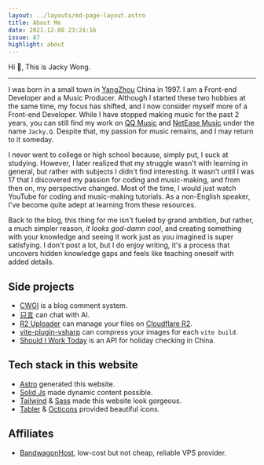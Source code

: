 ```yaml
---
layout: ../layouts/md-page-layout.astro
title: About Me
date: 2021-12-08 23:24:16
issue: 87
highlight: about
---
```



Hi 👋, This is Jacky Wong.

<BentoArea>
  <div class="md:flex justify-center flex-wrap md:mb-8 mb-0">
    <div class="w-[200px] aspect-square shrink-0 md:mb-0 mb-8 md:mx-4 mx-auto">
      <SpotifyStatus/>
    </div>
    <div class="w-[200px] aspect-square shrink-0 md:mb-0 mb-8 md:mx-4 mx-auto">
      <Wakatime/>
    </div>
  </div>
  <div class="md:flex justify-center flex-wrap">
    <div class="w-[200px] aspect-square shrink-0 md:mb-0 mb-8 md:mx-4 mx-auto">
      <PSStatus/>
    </div>
  </div>
</BentoArea>

---

I was born in a small town in [YangZhou](https://zh.wikipedia.org/wiki/%E6%89%AC%E5%B7%9E%E5%B8%82) China in 1997. I am a Front-end Developer and a Music Producer. Although I started these two hobbies at the same time, my focus has shifted, and I now consider myself more of a Front-end Developer. While I have stopped making music for the past 2 years, you can still find my work on [QQ Music](https://y.qq.com) and [NetEase Music](https://music.163.com) under the name `Jacky.Q`. Despite that, my passion for music remains, and I may return to it someday.

I never went to college or high school because, simply put, I suck at studying. However, I later realized that my struggle wasn't with learning in general, but rather with subjects I didn't find interesting. It wasn't until I was 17 that I discovered my passion for coding and music-making, and from then on, my perspective changed. Most of the time, I would just watch YouTube for coding and music-making tutorials. As a non-English speaker, I've become quite adept at learning from these resources.

Back to the blog, this thing for me isn't fueled by grand ambition, but rather, a much simpler reason, _it looks god-damn cool_, and creating something with your knowledge and seeing it work just as you imagined is super satisfying. I don't post a lot, but I do enjoy writing, it's a process that uncovers hidden knowledge gaps and feels like teaching oneself with added details.

## Side projects

- [CWGI](https://cwgi-docs.jw1.dev) is a blog comment system.
- [只言](https://zhiyan.dev) can chat with AI.
- [R2 Uploader](https://r2.jw1.dev) can manage your files on [Cloudflare R2](https://www.cloudflare.com/zh-cn/developer-platform/r2/).
- [vite-plugin-vsharp](https://github.com/jw-12138/vite-plugin-vsharp) can compress your images for each `vite build`.
- [Should I Work Today](https://github.com/jw-12138/should-i-work-today) is an API for holiday checking in China.

## Tech stack in this website

- [Astro](https://astro.build/) generated this website.
- [Solid Js](https://www.solidjs.com/) made dynamic content possible.
- [Tailwind](https://tailwindcss.com/) & [Sass](https://sass-lang.com/) made this website look gorgeous.
- [Tabler](https://tabler.io/icons) & [Octicons](https://primer.style/foundations/icons/) provided beautiful icons.

## Affiliates

- [BandwagonHost](https://bandwagonhost.com/aff.php?aff=52724), low-cost but not cheap, reliable VPS provider.
